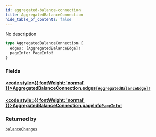 ```yaml
---
id: aggregated-balance-connection
title: AggregatedBalanceConnection
hide_table_of_contents: false
---
```








No description

```graphql
type AggregatedBalanceConnection {
  edges: [AggregatedBalanceEdge]!
  pageInfo: PageInfo!
}
```


### Fields

#### [<code style={{ fontWeight: 'normal' }}>AggregatedBalanceConnection.<b>edges</b></code>](#)<Bullet />[`[AggregatedBalanceEdge]!`](/testnet/api/graphql/objects/aggregated-balance-edge) <Badge class="secondary" text="non-null"/> <Badge class="secondary" text="object"/>
> 
> 

#### [<code style={{ fontWeight: 'normal' }}>AggregatedBalanceConnection.<b>pageInfo</b></code>](#)<Bullet />[`PageInfo!`](/testnet/api/graphql/objects/page-info) <Badge class="secondary" text="non-null"/> <Badge class="secondary" text="object"/>
> 
> 



### Returned by

[`balanceChanges`](/testnet/api/graphql/queries/balance-changes)  <Badge class="secondary" text="query"/>




